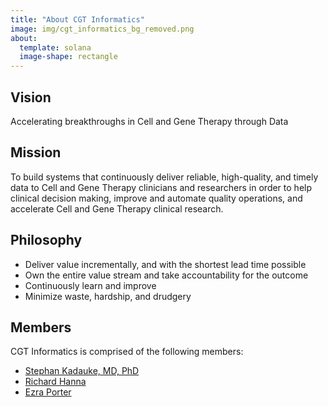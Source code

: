 ```yaml
---
title: "About CGT Informatics"
image: img/cgt_informatics_bg_removed.png
about: 
  template: solana
  image-shape: rectangle
---
```


## Vision

Accelerating breakthroughs in Cell and Gene Therapy through Data

## Mission

To build systems that continuously deliver reliable, high-quality, and timely data to Cell and Gene Therapy clinicians and researchers in order to help clinical decision making, improve and automate quality operations, and accelerate Cell and Gene Therapy clinical research.

## Philosophy

- Deliver value incrementally, and with the shortest lead time possible
- Own the entire value stream and take accountability for the outcome
- Continuously learn and improve
- Minimize waste, hardship, and drudgery

## Members

CGT Informatics is comprised of the following members:

- [Stephan Kadauke, MD, PhD](https://github.com/skadauke)
- [Richard Hanna](https://github.com/rsh52)
- [Ezra Porter](https://github.com/ezraporter)
